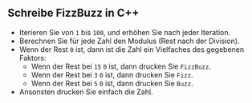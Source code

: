 
## Schreibe FizzBuzz in C++

<FizzBuzzRules />

<FizzBuzzCode />

- Iterieren Sie von `1` bis `100`, und erhöhen Sie nach jeder Iteration.
- Berechnen Sie für jede Zahl den Modulus (Rest nach der Division).
- Wenn der Rest `0` ist, dann ist die Zahl ein Vielfaches des gegebenen Faktors:
  - Wenn der Rest bei `15` `0` ist, dann drucken Sie `FizzBuzz`.
  - Wenn der Rest bei `3` `0` ist, dann drucken Sie `Fizz`.
  - Wenn der Rest bei `5` `0` ist, dann drucken Sie `Buzz`.
- Ansonsten drucken Sie einfach die Zahl.